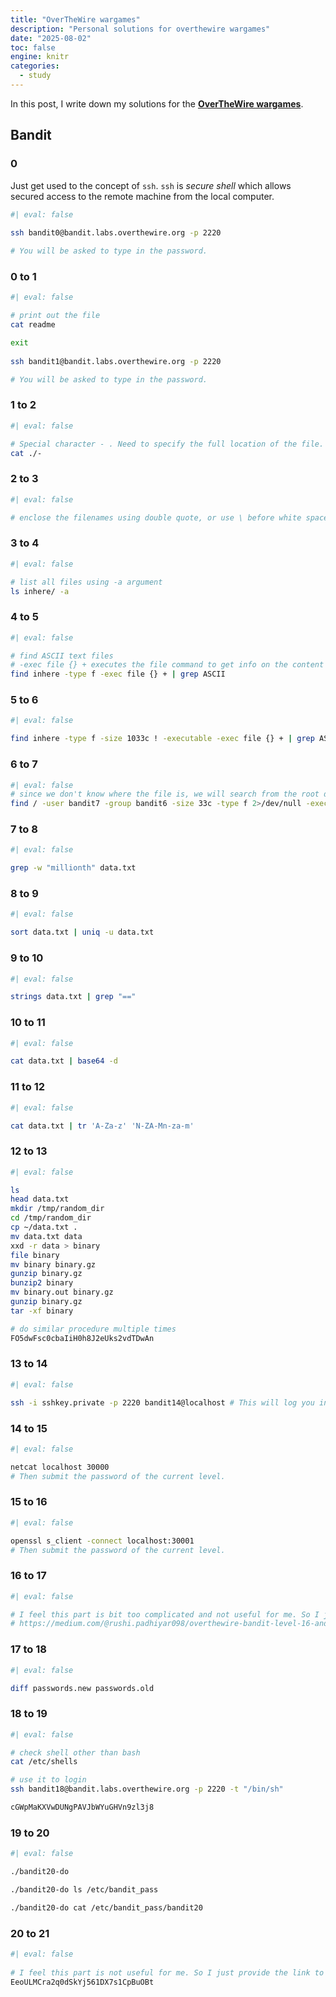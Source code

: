 ```yaml
---
title: "OverTheWire wargames"
description: "Personal solutions for overthewire wargames"
date: "2025-08-02"
toc: false
engine: knitr
categories:
  - study
---
```


In this post, I write down my solutions for the [**OverTheWire wargames**](https://overthewire.org/wargames/). 

## Bandit

### 0

Just get used to the concept of `ssh`. `ssh` is *secure shell* which allows secured access to the remote machine from the local computer.

```bash
#| eval: false
 
ssh bandit0@bandit.labs.overthewire.org -p 2220

# You will be asked to type in the password.
```

### 0 to 1

```bash
#| eval: false

# print out the file
cat readme

exit
 
ssh bandit1@bandit.labs.overthewire.org -p 2220

# You will be asked to type in the password.
```

### 1 to 2

```bash
#| eval: false

# Special character - . Need to specify the full location of the file. 
cat ./-

```

### 2 to 3

```bash
#| eval: false

# enclose the filenames using double quote, or use \ before white space.

```

### 3 to 4

```bash
#| eval: false

# list all files using -a argument
ls inhere/ -a

```

### 4 to 5

```bash
#| eval: false

# find ASCII text files
# -exec file {} + executes the file command to get info on the content
find inhere -type f -exec file {} + | grep ASCII


```

### 5 to 6

```bash
#| eval: false

find inhere -type f -size 1033c ! -executable -exec file {} + | grep ASCII
```

### 6 to 7

```bash
#| eval: false
# since we don't know where the file is, we will search from the root directory
find / -user bandit7 -group bandit6 -size 33c -type f 2>/dev/null -exec cat {} \;

```

### 7 to 8

```bash
#| eval: false

grep -w "millionth" data.txt
```

### 8 to 9

```bash
#| eval: false

sort data.txt | uniq -u data.txt
```

### 9 to 10

```bash
#| eval: false

strings data.txt | grep "=="
```

### 10 to 11

```bash
#| eval: false

cat data.txt | base64 -d
```

### 11 to 12

```bash
#| eval: false

cat data.txt | tr 'A-Za-z' 'N-ZA-Mn-za-m'
```

### 12 to 13

```bash
#| eval: false

ls
head data.txt
mkdir /tmp/random_dir
cd /tmp/random_dir
cp ~/data.txt .
mv data.txt data
xxd -r data > binary
file binary
mv binary binary.gz
gunzip binary.gz
bunzip2 binary
mv binary.out binary.gz
gunzip binary.gz
tar -xf binary

# do similar procedure multiple times
FO5dwFsc0cbaIiH0h8J2eUks2vdTDwAn
```

### 13 to 14

```bash
#| eval: false

ssh -i sshkey.private -p 2220 bandit14@localhost # This will log you in as user bandit14 and allow you to see the password.
```

### 14 to 15

```bash
#| eval: false

netcat localhost 30000
# Then submit the password of the current level.
```

### 15 to 16

```bash
#| eval: false

openssl s_client -connect localhost:30001
# Then submit the password of the current level.
```

### 16 to 17

```bash
#| eval: false

# I feel this part is bit too complicated and not useful for me. So I just provide the link to someone else's solution
# https://medium.com/@rushi.padhiyar098/overthewire-bandit-level-16-and-level-17-walkthrough-by-cyph3r-ryx-95c1ccdbb76b
```

### 17 to 18

```bash
#| eval: false

diff passwords.new passwords.old
```

### 18 to 19

```bash
#| eval: false

# check shell other than bash
cat /etc/shells

# use it to login
ssh bandit18@bandit.labs.overthewire.org -p 2220 -t "/bin/sh"

cGWpMaKXVwDUNgPAVJbWYuGHVn9zl3j8
```

### 19 to 20

```bash
#| eval: false

./bandit20-do

./bandit20-do ls /etc/bandit_pass

./bandit20-do cat /etc/bandit_pass/bandit20
```

### 20 to 21

```bash
#| eval: false
 
# I feel this part is not useful for me. So I just provide the link to someone else's solution
EeoULMCra2q0dSkYj561DX7s1CpBuOBt 
```